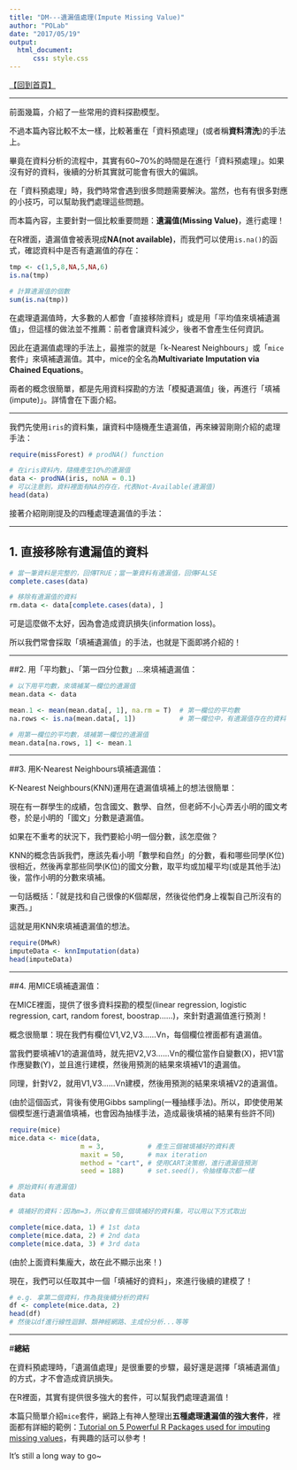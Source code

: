 ```yaml
---
title: "DM---遺漏值處理(Impute Missing Value)"
author: "POLab"
date: "2017/05/19"
output:
  html_document:
      css: style.css
---
```


<a href="https://github.com/PO-LAB/Data-Mining" target="_blank">【回到首頁】</a> 
   
------
  
前面幾篇，介紹了一些常用的資料探勘模型。   

不過本篇內容比較不太一樣，比較著重在「資料預處理」(或者稱**資料清洗**)的手法上。    

畢竟在資料分析的流程中，其實有60~70%的時間是在進行「資料預處理」。如果沒有好的資料，後續的分析其實就可能會有很大的偏誤。   

在「資料預處理」時，我們時常會遇到很多問題需要解決。當然，也有有很多對應的小技巧，可以幫助我們處理這些問題。   

而本篇內容，主要針對一個比較重要問題：**遺漏值(Missing Value)**，進行處理！   

在R裡面，遺漏值會被表現成**NA(not available)**，而我們可以使用`is.na()`的函式，確認資料中是否有遺漏值的存在：   


```r
tmp <- c(1,5,8,NA,5,NA,6)
is.na(tmp)

# 計算遺漏值的個數
sum(is.na(tmp))
```      

在處理遺漏值時，大多數的人都會「直接移除資料」或是用「平均值來填補遺漏值」，但這樣的做法並不推薦：前者會讓資料減少，後者不會產生任何資訊。
   
   
因此在遺漏值處理的手法上，最推崇的就是「k-Nearest Neighbours」或「`mice`套件」來填補遺漏值。其中，mice的全名為**Multivariate Imputation via Chained Equations**。   
   
兩者的概念很簡單，都是先用資料探勘的方法「模擬遺漏值」後，再進行「填補(impute)」。詳情會在下面介紹。   
   
   
------
   
   
我們先使用`iris`的資料集，讓資料中隨機產生遺漏值，再來練習剛剛介紹的處理手法：   

```r
require(missForest) # prodNA() function

# 在iris資料內，隨機產生10%的遺漏值
data <- prodNA(iris, noNA = 0.1)
# 可以注意到，資料裡面有NA的存在，代表Not-Available(遺漏值)
head(data)
```   
   
接著介紹剛剛提及的四種處理遺漏值的手法：

------
  

## 1. 直接移除有遺漏值的資料   

```r
# 當一筆資料是完整的，回傳TRUE；當一筆資料有遺漏值，回傳FALSE
complete.cases(data)

# 移除有遺漏值的資料
rm.data <- data[complete.cases(data), ]
```

可是這麼做不太好，因為會造成資訊損失(information loss)。   

所以我們常會採取「填補遺漏值」的手法，也就是下面即將介紹的！   

------
  

##2. 用「平均數」、「第一四分位數」...來填補遺漏值：   


```r
# 以下用平均數，來填補某一欄位的遺漏值
mean.data <- data

mean.1 <- mean(mean.data[, 1], na.rm = T)  # 第一欄位的平均數
na.rows <- is.na(mean.data[, 1])           # 第一欄位中，有遺漏值存在的資料

# 用第一欄位的平均數，填補第一欄位的遺漏值
mean.data[na.rows, 1] <- mean.1
```

------
  

##3. 用K-Nearest Neighbours填補遺漏值：   

K-Nearest Neighbours(KNN)運用在遺漏值填補上的想法很簡單：   
  
現在有一群學生的成績，包含國文、數學、自然，但老師不小心弄丟小明的國文考卷，於是小明的「國文」分數是遺漏值。   

如果在不重考的狀況下，我們要給小明一個分數，該怎麼做？   

KNN的概念告訴我們，應該先看小明「數學和自然」的分數，看和哪些同學(K位)很相近，然後再拿那些同學(K位)的國文分數，取平均或加權平均(或是其他手法)後，當作小明的分數來填補。   

一句話概括：「就是找和自己很像的K個鄰居，然後從他們身上複製自己所沒有的東西。」   
   
這就是用KNN來填補遺漏值的想法。   

```r
require(DMwR)
imputeData <- knnImputation(data)
head(imputeData)

```

------


##4. 用MICE填補遺漏值：   

在MICE裡面，提供了很多資料探勘的模型(linear regression, logistic regression, cart, random forest, boostrap......)，來針對遺漏值進行預測！   

概念很簡單：現在我們有欄位V1,V2,V3......Vn，每個欄位裡面都有遺漏值。   

當我們要填補V1的遺漏值時，就先把V2,V3......Vn的欄位當作自變數(X)，把V1當作應變數(Y)，並且進行建模，然後用預測的結果來填補V1的遺漏值。   

同理，針對V2，就用V1,V3......Vn建模，然後用預測的結果來填補V2的遺漏值。     

(由於這個函式，背後有使用Gibbs sampling(一種抽樣手法)。所以，即使使用某個模型進行遺漏值填補，也會因為抽樣手法，造成最後填補的結果有些許不同)   

```r
require(mice)
mice.data <- mice(data,
                  m = 3,           # 產生三個被填補好的資料表
                  maxit = 50,      # max iteration
                  method = "cart", # 使用CART決策樹，進行遺漏值預測
                  seed = 188)      # set.seed()，令抽樣每次都一樣

# 原始資料(有遺漏值)
data

# 填補好的資料：因為m=3，所以會有三個填補好的資料集，可以用以下方式取出

complete(mice.data, 1) # 1st data
complete(mice.data, 2) # 2nd data
complete(mice.data, 3) # 3rd data
```
(由於上面資料集龐大，故在此不顯示出來！)   

現在，我們可以任取其中一個「填補好的資料」，來進行後續的建模了！   

```r
# e.g. 拿第二個資料，作為我後續分析的資料
df <- complete(mice.data, 2)
head(df)
# 然後以df進行線性迴歸、類神經網路、主成份分析...等等

```
   
------   

   
#**總結**    

在資料預處理時，「遺漏值處理」是很重要的步驟，最好還是選擇「填補遺漏值」的方式，才不會造成資訊損失。   

在R裡面，其實有提供很多強大的套件，可以幫我們處理遺漏值！   

本篇只簡單介紹`mice`套件，網路上有神人整理出**五種處理遺漏值的強大套件**，裡面都有詳細的範例：<a href="http://www.analyticsvidhya.com/blog/2016/03/tutorial-powerful-packages-imputing-missing-values/" target="_blank">Tutorial on 5 Powerful R Packages used for imputing missing values</a>，有興趣的話可以參考！      


It's still a long way to go~   